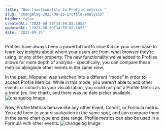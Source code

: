 ```yaml
---
title: "New functionality to Profile metrics "
slug: "changelog-2023-09-25-profile-analysis"
hidden: false
createdAt: "2023-08-30T14:59:02.165Z"
updatedAt: "2023-08-30T14:59:02.165Z"
date: "2023-09-25"
---
```

Profiles have always been a powerful tool to slice & dice your user-base to learn key insights about where your users are from, what browser they’re using, or any other property. The new functionality we’ve added to Profiles allows for more depth of analysis - specifically, you can compare these metrics alongside other events in the same view. 

In the past, Mixpanel was switched into a different “mode” in order to access Profile Metrics. While in this mode, you weren’t able to add other events or cohorts to your visualization, you could not plot a Profile Metric as a trend (ex. line chart), and there was no date picker available.
![changelog Image](/changelog/oldprofilemode.jpg)

Now, Profile Metrics behave like any other Event, Cohort, or Formula metric. You add them to your visualization in the same spot, and can compare them in the same chart type and date range. Profile metrics can also be used in a Formula with other events.
![changelog Image](/changelog/profilemetric.gif)


